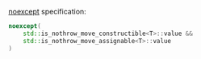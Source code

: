 [noexcept](#) specification:
```cpp
noexcept(
    std::is_nothrow_move_constructible<T>::value &&
    std::is_nothrow_move_assignable<T>::value
)
```
